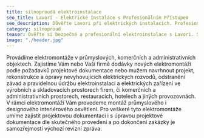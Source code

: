 ```yaml
---
title: silnoproudá elektroinstalace
seo_title: Lavori - Elektrické Instalace s Profesionálním Přístupem
seo_description: Důvěřte Lavori při elektrických instalacích. Profesionální řešení pro všechny potřeby - od výkonových kabeláží po osvětlovací systémy. Spolehlivé a bezpečné elektroinstalace pro váš klidný domov.
category: silnoproud
teaser: Ověřte si bezpečné a profesionální elektroinstalace s Lavori. Spolehlivá kabeláž, osvětlení a další služby pro váš klidný domov.  
image: "./header.jpg"
---
```

<p>
Provádíme elektromontáže v průmyslových, komerčních a administrativních objektech. Zajistíme Vám nebo Vaší firmě dodávky nových elektromontáží podle požadavků projektové dokumentace nebo mužem navrhnout projekt, rekonstrukce a opravy nevyhovujících elektrických rozvodů, odstranění závad a pravidelnou údržbu elektroinstalací a elektrických zařízení ve výrobních a skladovacích prostorech firem, či komerčních a administrativních prostorech, restauracích, hotelech a jiných provozovnách. V rámci elektromontáží Vám provedeme montáž průmyslového i designového interiérového osvětlení. Pro veškeré tyto elektromontáže umíme zajistit projektovou dokumentaci i s úpravou projektové dokumentace dle skutečného provedení a po dokončení zakázky je samozřejmostí výchozí revizní zpráva. 
</p>